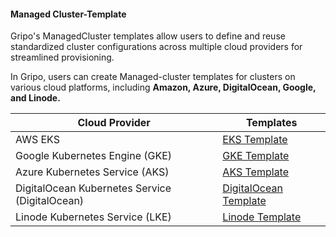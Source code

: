 #### Managed Cluster-Template

Gripo's ManagedCluster templates allow users to define and reuse standardized cluster configurations across multiple cloud providers for streamlined provisioning.


In Gripo, users can create Managed-cluster templates for clusters on various cloud platforms, including <b>Amazon, Azure, DigitalOcean, Google, and Linode.</b>

| Cloud Provider                                 | Templates                                                                         |
| ---------------------------------------------- | --------------------------------------------------------------------------------- |
| AWS EKS                                        | [EKS Template](/template/create_template/managed_cluster/amazon)                |
| Google Kubernetes Engine (GKE)                 | [GKE Template](/template/create_template/managed_cluster/google)                |
| Azure Kubernetes Service (AKS)                 | [AKS Template](/template/create_template/managed_cluster/azure)                 |
| DigitalOcean Kubernetes Service (DigitalOcean) | [DigitalOcean Template](/template/create_template/managed_cluster/digitalocean) |
| Linode Kubernetes Service (LKE)                | [Linode Template](/template/create_template/managed_cluster/linode)             |

